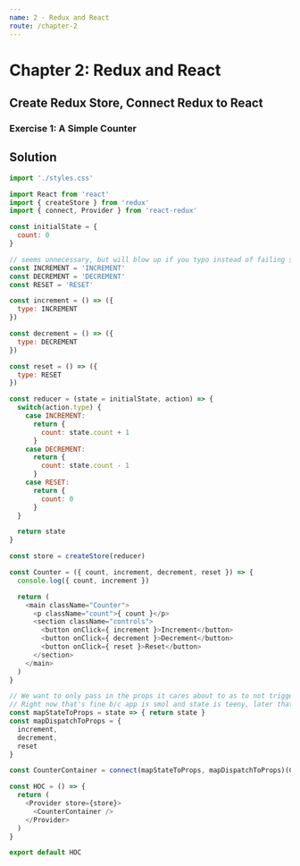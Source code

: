 ```yaml
---
name: 2 - Redux and React
route: /chapter-2
---
```



# Chapter 2: Redux and React

## Create Redux Store, Connect Redux to React

### Exercise 1: A Simple Counter

<Counter />

## Solution

```javascript
import './styles.css'

import React from 'react'
import { createStore } from 'redux'
import { connect, Provider } from 'react-redux'

const initialState = {
  count: 0
}

// seems unnecessary, but will blow up if you typo instead of failing silently
const INCREMENT = 'INCREMENT'
const DECREMENT = 'DECREMENT'
const RESET = 'RESET'

const increment = () => ({
  type: INCREMENT
})

const decrement = () => ({
  type: DECREMENT
})

const reset = () => ({
  type: RESET
})

const reducer = (state = initialState, action) => {
  switch(action.type) {
    case INCREMENT:
      return {
        count: state.count + 1
      }
    case DECREMENT:
      return {
        count: state.count - 1
      }
    case RESET:
      return {
        count: 0
      }
  }

  return state
}

const store = createStore(reducer)

const Counter = ({ count, increment, decrement, reset }) => {
  console.log({ count, increment })

  return (
    <main className="Counter">
      <p className="count">{ count }</p>
      <section className="controls">
        <button onClick={ increment }>Increment</button>
        <button onClick={ decrement }>Decrement</button>
        <button onClick={ reset }>Reset</button>
      </section>
    </main>
  )
}

// We want to only pass in the props it cares about to as to not trigger rerenders too often
// Right now that's fine b/c app is smol and state is teeny, later that'll be undesirable
const mapStateToProps = state => { return state }
const mapDispatchToProps = {
  increment,
  decrement,
  reset
}

const CounterContainer = connect(mapStateToProps, mapDispatchToProps)(Counter);

const HOC = () => {
  return (
    <Provider store={store}>
      <CounterContainer />
    </Provider>
  )
}

export default HOC
```
